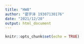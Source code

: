```yaml
---
title: "HW8"
author: "葛宇泽 19307130176"
date: "2021/12/20"
output: html_document
---
```


```r
knitr::opts_chunk$set(echo = TRUE)
```

<style>
  P{
       font-size:17px;
  }
<style/>

## 1. 读入NBA数据集
```r
setwd("F:/2021秋季/机器学习/HW8")
library(openxlsx)
data = read.xlsx('NBA.xlsx')
summary(data)
```
各变量的统计量如上

## 2. 对所有的自变量进行主成分分析，选择主成分个数时使用碎石图的方法，并对结果进行解读
```r
data.pca = princomp(data[,-1],cor = T)

screeplot(data.pca,type='l', main='碎石图')

summary(data.pca,loadings=TRUE)
```

由碎石图可以看出，其拐点在第二个点，第二个点及之后的主成分所含信息较少，故选择第一个主成分。

第一主成分比较综合的考虑了各个变量。比如，出场时间多、投篮数多、命中率高的球员得分更高。
第二主成分主要考虑了三分球和罚球。我们发现关于三分球变量前的系数为负，说明投三分球多、三分球命中率高的球员得分会更低。第三主成分主要考虑罚球命中率和投篮命中率。

第一个主成分的方差占比约为64%，相对较低，且总特征数为18，如果仅使用第一主成分可能会损失较多的信息。前3个主成分的总方差占比达到80%，且特征值均大于1，符合kaiser准则。另外，这几个主成分对各因子的因子负荷量有较大差异。故可考虑适当增加选择主成分的数量来保留更多有用信息。


## 3. 根据任务2的结果，计算每一位球员的主成分得分，并挑选几位球员进行解读

```r
k <- 1  # 选择前k个主成分。根据上一问，取k=1。
scores = as.data.frame(cbind(data$'球员',data.pca$scores[,1:k]))
colnames(scores) = c('球员','主成分得分')
#展示前10名球员主成分得分
head(scores,n=10)
```

可以看出，勒布朗-詹姆斯得分约为36分最高，远高于其他球员，这与其联盟现役第一人的实力相符。
迈克尔-乔丹、科比-布莱恩特、蒂姆-邓肯三人的得分相近，约为27分，说明这三名球员的实力相近。
但乔丹、科比司职得分后卫，蒂姆·邓肯司职大前锋、中锋，这些区别无法从第一主成分中看出，说明仅使用第一主成分会导致信息缺失，可以考虑增加主成分使用个数以保留更多信息。

##   4. 对NBA球员进行K-means聚类，并对结果进行解读

首先通过各样本点到其聚类中心的距离平方和与聚类数k的关系，绘制碎石图

```r
set.seed(1234)
library(factoextra)
library(ggplot2)
data.std = scale(data[,-1])
fviz_nbclust(data.std, kmeans, method = "wss") + geom_vline(xintercept = 3, linetype = 3)
```

由图可以看出，k=4时曲线有较陡的拐点，因此选择k=3

下面进行K-means分类并对结果可视化
```r
data.km = kmeans(data.std,3,nstart=10)

suppressMessages(library(scatterplot3d))


# 计算各样本点的前三主成分
scores2 = as.data.frame(data.pca$scores[,1:3])
scores2$cluster = factor(data.km$cluster)

suppressMessages(library(plotly))
suppressMessages(library(dplyr))

plot_ly(scores2, x=~Comp.1, y=~Comp.2, 
             z=~Comp.3, color=~cluster) %>%
  add_markers(size=1.5)


```

对数据前三个主成分进行可视化。
可以拖拽图片以从不同角度观察这幅图，使用鼠标滚轮进行放大缩小操作。

使用Kmeans进行分类（分成三类），不同类别的样本用前三个主成分为坐标如图所示。
可以看出，以主成分为坐标的点也大致分为了三类，说明前三个主成分对数据的信息有较好的概括。

第一类数据点的数量最多，且第一主成分很小，其代表了大多数球员，他们的是非明星球员，表现与少数的明星球员有所差距。

第二类数据点的第一主成分普遍比第三类大而比第二类小，并且其第三主成分分布比较对称。 第三类数据点有着最大的第一主成分，且较多点有着很小的第二主成分。

三类点的分布在第一主成分坐标轴上由小到大，说明第一主成分评价了一个球员的综合水平。由之前的分析，第二主成分考虑了三分球数和罚球数，且系数为负数。推测二、三类点在第二主成分上的差异是由于球员的投篮习惯或司职有关。另外，三分球命中率高的球员也很可能是明星球员，这与第三类点同时有着较高的第一主成分和较低的第二主成分相符。


下面对具体数据进行分析
```r
table(data.km$cluster)
eig = eigen(cor(data.std))
center = data.km$centers  %*%  -eig$vectors[,1] 
print(center)
data.cluster = data.frame(player=data[[1]],cluster=data.km$cluster)
head(data.cluster,n=10)
```

以第一主成分为例。三类点类中心的第一主成分得分由小到大，分别为
-1.246957, 3.345342,15.183255，且第三类最高。三类点的数量由多到少，分别为1956, 425,67。这与之前分析一致。第三类球员表现最好，是明星球员，第二类球员次之，表现较好。第三类球员代表了联赛中的大多数球员，表现普通。

分类的结果能够一定程度上反映球员的价值。以第一主成分得分的前10名球员为例，他们都被分为第三类球员，属于明星球员，有很高的价值和水平。


